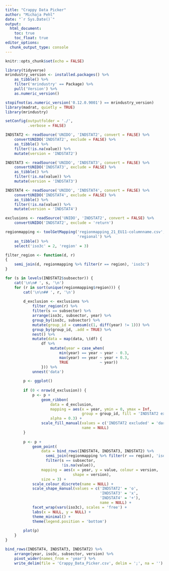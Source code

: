 ```yaml
---
title: "Crappy Data Picker"
author: "Michaja Pehl"
date: "`r Sys.Date()`"
output: 
  html_document: 
    toc: true
    toc_float: true
editor_options: 
  chunk_output_type: console
---
```


```r
knitr::opts_chunk$set(echo = FALSE)

library(tidyverse)
mrindustry_version <- installed.packages() %>% 
    as_tibble() %>% 
    filter('mrindustry' == Package) %>% 
    pull('Version') %>% 
    as.numeric_version()

stopifnot(as.numeric_version('0.12.0.9001') == mrindustry_version)
library(madrat, quietly = TRUE)
library(mrindustry)

setConfig(outputfolder = './',
          .verbose = FALSE)
```

```r
INDSTAT2 <- readSource('UNIDO', 'INDSTAT2', convert = FALSE) %>% 
    convertUNIDO('INDSTAT2', exclude = FALSE) %>% 
    as_tibble() %>% 
    filter(!is.na(value)) %>% 
    mutate(version = 'INDSTAT2')

INDSTAT3 <- readSource('UNIDO', 'INDSTAT3', convert = FALSE) %>% 
    convertUNIDO('INDSTAT3', exclude = FALSE) %>% 
    as_tibble() %>% 
    filter(!is.na(value)) %>% 
    mutate(version = 'INDSTAT3')

INDSTAT4 <- readSource('UNIDO', 'INDSTAT4', convert = FALSE) %>% 
    convertUNIDO('INDSTAT4', exclude = FALSE) %>% 
    as_tibble() %>% 
    filter(!is.na(value)) %>% 
    mutate(version = 'INDSTAT4')

exclusions <- readSource('UNIDO', 'INDSTAT2', convert = FALSE) %>% 
    convertUNIDO('INDSTAT2', exclude = 'return')
```

```r
regionmapping <- toolGetMapping('regionmapping_21_EU11-columnname.csv',
                                'regional') %>% 
    as_tibble() %>% 
    select('iso3c' = 2, 'region' = 3)

filter_region <- function(d, r)
{
    semi_join(d, regionmapping %>% filter(r == region), 'iso3c')
}

for (s in levels(INDSTAT2$subsector)) {
    cat('\n\n# ', s, '\n')
    for (r in sort(unique(regionmapping$region))) {
        cat('\n\n## ', r, '\n')
      
        d_exclusion <- exclusions %>% 
            filter_region(r) %>% 
            filter(s == subsector) %>%
            arrange(iso3c, subsector, year) %>%
            group_by(iso3c, subsector) %>%
            mutate(group_id = cumsum(c(1, diff(year) != 1))) %>%
            group_by(group_id, .add = TRUE) %>%
            nest() %>% 
            mutate(data = map(data, \(df) {
                df %>% 
                    mutate(year = case_when(
                        min(year) == year ~ year - 0.3,
                        max(year) == year ~ year + 0.3,
                        TRUE              ~ year))
                })) %>%
            unnest('data')
        
        p <- ggplot()
        
        if (0 < nrow(d_exclusion)) {
            p <- p +
                geom_ribbon(
                    data = d_exclusion,
                    mapping = aes(x = year, ymin = 0, ymax = Inf,
                                  group = group_id, fill = 'INDSTAT2 excluded'),
                    alpha = 0.3) +
                scale_fill_manual(values = c('INDSTAT2 excluded' = 'darkgrey'),
                                  name = NULL)
        }
        
        p <- p +
            geom_point(
                data = bind_rows(INDSTAT4, INDSTAT3, INDSTAT2) %>% 
                  semi_join(regionmapping %>% filter(r == region), 'iso3c') %>% 
                  filter(s == subsector,
                         !is.na(value)),
                mapping = aes(x = year, y = value, colour = version,
                              shape = version),
                size = 3) +
            scale_colour_discrete(name = NULL) +
            scale_shape_manual(values = c('INDSTAT2' = 'o',
                                          'INDSTAT3' = 'x',
                                          'INDSTAT4' = '+'),
                                          name = NULL) +
            facet_wrap(vars(iso3c), scales = 'free') +
            labs(x = NULL, y = NULL) +
            theme_minimal() +
            theme(legend.position = 'bottom')
        
        plot(p)
    }
}
```

```r
bind_rows(INDSTAT4, INDSTAT3, INDSTAT2) %>% 
    arrange(year, iso3c, subsector, version) %>% 
    pivot_wider(names_from = 'year') %>% 
    write_delim(file = 'Crappy_Data_Picker.csv', delim = ';', na = '')
```
